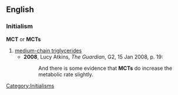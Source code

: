==English==
===Initialism===
'''MCT''' or '''MCTs'''

# [[medium-chain triglycerides]]
#*'''2008''', Lucy Atkins, ''The Guardian'', G2, 15 Jan 2008, p. 19:
#*:And there is some evidence that '''MCTs''' do increase the metabolic rate slightly.

[[Category:Initialisms]]